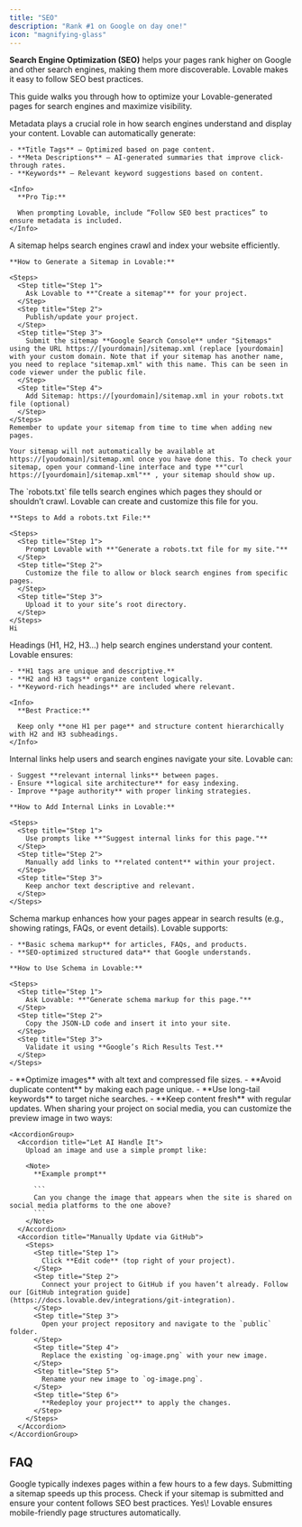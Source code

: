 ```yaml
---
title: "SEO"
description: "Rank #1 on Google on day one!"
icon: "magnifying-glass"
---
```


**Search Engine Optimization (SEO)** helps your pages rank higher on Google and other search engines, making them more discoverable. Lovable makes it easy to follow SEO best practices.

This guide walks you through how to optimize your Lovable-generated pages for search engines and maximize visibility.

<AccordionGroup>
  <Accordion title="Automatic Metadata & Meta Descriptions">
    Metadata plays a crucial role in how search engines understand and display your content. Lovable can automatically generate:

    - **Title Tags** – Optimized based on page content.
    - **Meta Descriptions** – AI-generated summaries that improve click-through rates.
    - **Keywords** – Relevant keyword suggestions based on content.

    <Info>
      **Pro Tip:**

      When prompting Lovable, include “Follow SEO best practices” to ensure metadata is included.
    </Info>
  </Accordion>
  <Accordion title="Custom Sitemaps for Search Engine Indexing">
    A sitemap helps search engines crawl and index your website efficiently.

    **How to Generate a Sitemap in Lovable:**

    <Steps>
      <Step title="Step 1">
        Ask Lovable to **"Create a sitemap"** for your project.
      </Step>
      <Step title="Step 2">
        Publish/update your project.
      </Step>
      <Step title="Step 3">
        Submit the sitemap **Google Search Console** under "Sitemaps" using the URL https://[yourdomain]/sitemap.xml (replace [yourdomain] with your custom domain. Note that if your sitemap has another name, you need to replace "sitemap.xml" with this name. This can be seen in code viewer under the public file.
      </Step>
      <Step title="Step 4">
        Add Sitemap: https://[yourdomain]/sitemap.xml in your robots.txt file (optional)
      </Step>
    </Steps>
    Remember to update your sitemap from time to time when adding new pages.

    Your sitemap will not automatically be available at https://[youdomain]/sitemap.xml once you have done this. To check your sitemap, open your command-line interface and type **"curl https://[yourdomain]/sitemap.xml"** , your sitemap should show up.
  </Accordion>
  <Accordion title="Robots.txt Configuration for Search Control">
    The `robots.txt` file tells search engines which pages they should or shouldn’t crawl. Lovable can create and customize this file for you.

    **Steps to Add a robots.txt File:**

    <Steps>
      <Step title="Step 1">
        Prompt Lovable with **"Generate a robots.txt file for my site."**
      </Step>
      <Step title="Step 2">
        Customize the file to allow or block search engines from specific pages.
      </Step>
      <Step title="Step 3">
        Upload it to your site’s root directory.
      </Step>
    </Steps>
    Hi
  </Accordion>
  <Accordion title="SEO-Optimized Headings & Structure">
    Headings (H1, H2, H3…) help search engines understand your content. Lovable ensures:

    - **H1 tags are unique and descriptive.**
    - **H2 and H3 tags** organize content logically.
    - **Keyword-rich headings** are included where relevant.

    <Info>
      **Best Practice:**

      Keep only **one H1 per page** and structure content hierarchically with H2 and H3 subheadings.
    </Info>
  </Accordion>
  <Accordion title="Internal Linking for Better SEO">
    Internal links help users and search engines navigate your site. Lovable can:

    - Suggest **relevant internal links** between pages.
    - Ensure **logical site architecture** for easy indexing.
    - Improve **page authority** with proper linking strategies.

    **How to Add Internal Links in Lovable:**

    <Steps>
      <Step title="Step 1">
        Use prompts like **"Suggest internal links for this page."**
      </Step>
      <Step title="Step 2">
        Manually add links to **related content** within your project.
      </Step>
      <Step title="Step 3">
        Keep anchor text descriptive and relevant.
      </Step>
    </Steps>
  </Accordion>
  <Accordion title="Schema Markup for Rich Snippets">
    Schema markup enhances how your pages appear in search results (e.g., showing ratings, FAQs, or event details). Lovable supports:

    - **Basic schema markup** for articles, FAQs, and products.
    - **SEO-optimized structured data** that Google understands.

    **How to Use Schema in Lovable:**

    <Steps>
      <Step title="Step 1">
        Ask Lovable: **"Generate schema markup for this page."**
      </Step>
      <Step title="Step 2">
        Copy the JSON-LD code and insert it into your site.
      </Step>
      <Step title="Step 3">
        Validate it using **Google’s Rich Results Test.**
      </Step>
    </Steps>
  </Accordion>
  <Accordion title="Advanced Tips for SEO Success">
    - **Optimize images** with alt text and compressed file sizes.
    - **Avoid duplicate content** by making each page unique.
    - **Use long-tail keywords** to target niche searches.
    - **Keep content fresh** with regular updates.
  </Accordion>
  <Accordion title="Customize Your Shared Image">
    When sharing your project on social media, you can customize the preview image in two ways:

    <AccordionGroup>
      <Accordion title="Let AI Handle It">
        Upload an image and use a simple prompt like:

        <Note>
          **Example prompt**

          ```
          Can you change the image that appears when the site is shared on social media platforms to the one above?
          ```
        </Note>
      </Accordion>
      <Accordion title="Manually Update via GitHub">
        <Steps>
          <Step title="Step 1">
            Click **Edit code** (top right of your project).
          </Step>
          <Step title="Step 2">
            Connect your project to GitHub if you haven’t already. Follow our [GitHub integration guide](https://docs.lovable.dev/integrations/git-integration).
          </Step>
          <Step title="Step 3">
            Open your project repository and navigate to the `public` folder.
          </Step>
          <Step title="Step 4">
            Replace the existing `og-image.png` with your new image.
          </Step>
          <Step title="Step 5">
            Rename your new image to `og-image.png`.
          </Step>
          <Step title="Step 6">
            **Redeploy your project** to apply the changes.
          </Step>
        </Steps>
      </Accordion>
    </AccordionGroup>
  </Accordion>
</AccordionGroup>

## FAQ

<AccordionGroup>
  <Accordion title="How long does it take for Google to index my page?">
    Google typically indexes pages within a few hours to a few days. Submitting a sitemap speeds up this process.
  </Accordion>
  <Accordion title="What if I don’t see my page ranking?">
    Check if your sitemap is submitted and ensure your content follows SEO best practices.
  </Accordion>
  <Accordion title="Does Lovable optimize for mobile SEO?">
    Yes\! Lovable ensures mobile-friendly page structures automatically.
  </Accordion>
</AccordionGroup>